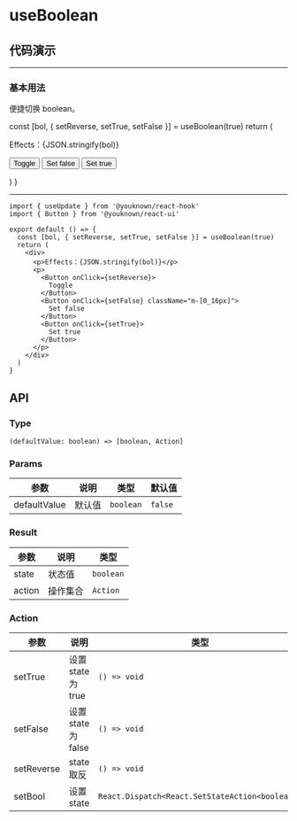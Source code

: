 # useBoolean

## 代码演示


---

### 基本用法

便捷切换 boolean。

  const [bol, { setReverse, setTrue, setFalse }] = useBoolean(true)
  return (
    <div>
      <p>Effects：{JSON.stringify(bol)}</p>
      <p>
        <Button onClick={setReverse}>
          Toggle
        </Button>
        <Button onClick={setFalse} className="m-[0_16px]">
          Set false
        </Button>
        <Button onClick={setTrue}>
          Set true
        </Button>
      </p>
    </div>
  )
}

<BasicUsage />

---

```tsx
import { useUpdate } from '@youknown/react-hook'
import { Button } from '@youknown/react-ui'

export default () => {
  const [bol, { setReverse, setTrue, setFalse }] = useBoolean(true)
  return (
    <div>
      <p>Effects：{JSON.stringify(bol)}</p>
      <p>
        <Button onClick={setReverse}>
          Toggle
        </Button>
        <Button onClick={setFalse} className="m-[0_16px]">
          Set false
        </Button>
        <Button onClick={setTrue}>
          Set true
        </Button>
      </p>
    </div>
  )
}
```

## API

### Type

`(defaultValue: boolean) => [boolean, Action]`

### Params

| 参数       | 说明               | 类型              | 默认值   |
| ---------- | ------------------ | ----------------- | -------- |
| defaultValue    | 默认值           | `boolean`         | `false`  |

### Result

| 参数       | 说明               | 类型              |
| ---------- | ------------------ | ----------------- |
| state    | 状态值           | `boolean`         |
| action    | 操作集合           | `Action`         |

### Action

| 参数       | 说明               | 类型              |
| ---------- | ------------------ | ----------------- |
| setTrue    | 设置state为true           | `() => void`         |
| setFalse    | 设置state为false           | `() => void`         |
| setReverse    | state取反           | `() => void`         |
| setBool    | 设置state           | `React.Dispatch<React.SetStateAction<boolean>>`         |